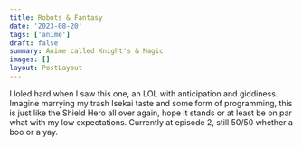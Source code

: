 ```yaml
---
title: Robots & Fantasy
date: '2023-08-20'
tags: ['anime']
draft: false
summary: Anime called Knight's & Magic
images: []
layout: PostLayout
---
```


I loled hard when I saw this one, an LOL with anticipation and giddiness. Imagine marrying my trash Isekai taste and some form of programming, this is just like the Shield Hero all over again, hope it stands or at least be on par what with my low expectations. Currently at episode 2, still 50/50 whether a boo or a yay.
